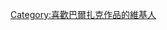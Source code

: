 {{Userbox
  |border-c = #000000
  |border-s = 1
  |id-c     = #FFFFFF
  |id-s     = 12
  |id-fc    = #000000
  |info-c   = #ffffff
  |info-s   = 10
  |info-fc  = #000000
  |id       = 
  |info     = 這個用戶喜歡'''[[巴爾扎克]]'''的作品。
}}

[[Category:喜歡巴爾扎克作品的維基人]]